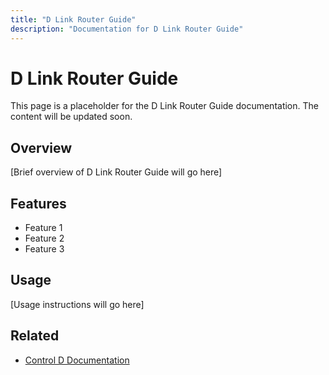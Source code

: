 ```yaml
---
title: "D Link Router Guide"
description: "Documentation for D Link Router Guide"
---
```


# D Link Router Guide

This page is a placeholder for the D Link Router Guide documentation. The content will be updated soon.

## Overview

[Brief overview of D Link Router Guide will go here]

## Features

- Feature 1
- Feature 2
- Feature 3

## Usage

[Usage instructions will go here]

## Related

- [Control D Documentation](https://docs.controld.com/)
